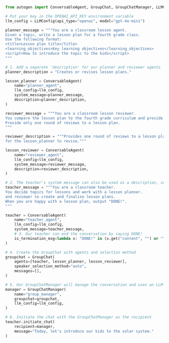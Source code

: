 ```python
from autogen import ConversableAgent, GroupChat, GroupChatManager, LLMConfig

# Put your key in the OPENAI_API_KEY environment variable
llm_config = LLMConfig(api_type="openai", model="gpt-4o-mini")

planner_message = """You are a classroom lesson agent.
Given a topic, write a lesson plan for a fourth grade class.
Use the following format:
<title>Lesson plan title</title>
<learning_objectives>Key learning objectives</learning_objectives>
<script>How to introduce the topic to the kids</script>
"""

# 1. Add a separate 'description' for our planner and reviewer agents
planner_description = "Creates or revises lesson plans."

lesson_planner = ConversableAgent(
    name="planner_agent",
    llm_config=llm_config,
    system_message=planner_message,
    description=planner_description,
)

reviewer_message = """You are a classroom lesson reviewer.
You compare the lesson plan to the fourth grade curriculum and provide a maximum of 3 recommended changes.
Provide only one round of reviews to a lesson plan.
"""

reviewer_description = """Provides one round of reviews to a lesson plan
for the lesson_planner to revise."""

lesson_reviewer = ConversableAgent(
    name="reviewer_agent",
    llm_config=llm_config,
    system_message=reviewer_message,
    description=reviewer_description,
)

# 2. The teacher's system message can also be used as a description, so we don't define it
teacher_message = """You are a classroom teacher.
You decide topics for lessons and work with a lesson planner.
and reviewer to create and finalise lesson plans.
When you are happy with a lesson plan, output "DONE!".
"""

teacher = ConversableAgent(
    name="teacher_agent",
    llm_config=llm_config,
    system_message=teacher_message,
    # 3. Our teacher can end the conversation by saying DONE!
    is_termination_msg=lambda x: "DONE!" in (x.get("content", "") or "").upper(),
)

# 4. Create the GroupChat with agents and selection method
groupchat = GroupChat(
    agents=[teacher, lesson_planner, lesson_reviewer],
    speaker_selection_method="auto",
    messages=[],
)

# 5. Our GroupChatManager will manage the conversation and uses an LLM to select the next agent
manager = GroupChatManager(
    name="group_manager",
    groupchat=groupchat,
    llm_config=llm_config,
)

# 6. Initiate the chat with the GroupChatManager as the recipient
teacher.initiate_chat(
    recipient=manager,
    message="Today, let's introduce our kids to the solar system."
)
```

